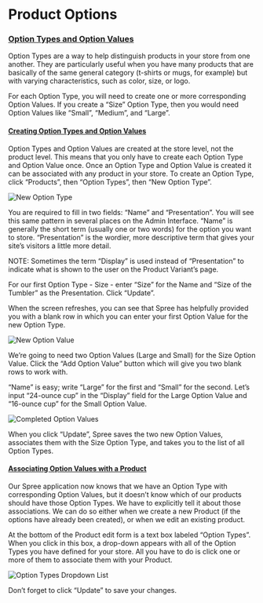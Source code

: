 # Product Options

### [Option Types and Option Values](product-options.md#option-types-and-option-values) <a id="option-types-and-option-values"></a>

Option Types are a way to help distinguish products in your store from one another. They are particularly useful when you have many products that are basically of the same general category \(t-shirts or mugs, for example\) but with varying characteristics, such as color, size, or logo.

For each Option Type, you will need to create one or more corresponding Option Values. If you create a “Size” Option Type, then you would need Option Values like “Small”, “Medium”, and “Large”.

#### [Creating Option Types and Option Values](product-options.md#creating-option-types-and-option-values) <a id="creating-option-types-and-option-values"></a>

Option Types and Option Values are created at the store level, not the product level. This means that you only have to create each Option Type and Option Value once. Once an Option Type and Option Value is created it can be associated with any product in your store. To create an Option Type, click “Products”, then “Option Types”, then “New Option Type”.

![New Option Type](..//images/image%20%2886%29.png)

You are required to fill in two fields: “Name” and “Presentation”. You will see this same pattern in several places on the Admin Interface. “Name” is generally the short term \(usually one or two words\) for the option you want to store. “Presentation” is the wordier, more descriptive term that gives your site’s visitors a little more detail.

NOTE: Sometimes the term “Display” is used instead of “Presentation” to indicate what is shown to the user on the Product Variant’s page.

For our first Option Type - Size - enter “Size” for the Name and “Size of the Tumbler” as the Presentation. Click “Update”.

When the screen refreshes, you can see that Spree has helpfully provided you with a blank row in which you can enter your first Option Value for the new Option Type.

![New Option Value](..//images/image%20%2887%29.png)

We’re going to need two Option Values \(Large and Small\) for the Size Option Value. Click the “Add Option Value” button which will give you two blank rows to work with.

“Name” is easy; write “Large” for the first and “Small” for the second. Let’s input “24-ounce cup” in the “Display” field for the Large Option Value and “16-ounce cup” for the Small Option Value.

![Completed Option Values](..//images/image%20%28102%29.png)

When you click “Update”, Spree saves the two new Option Values, associates them with the Size Option Type, and takes you to the list of all Option Types.

#### [Associating Option Values with a Product](product-options.md#associating-option-values-with-a-product) <a id="associating-option-values-with-a-product"></a>

Our Spree application now knows that we have an Option Type with corresponding Option Values, but it doesn’t know which of our products should have those Option Types. We have to explicitly tell it about those associations. We can do so either when we create a new Product \(if the options have already been created\), or when we edit an existing product.

At the bottom of the Product edit form is a text box labeled “Option Types”. When you click in this box, a drop-down appears with all of the Option Types you have defined for your store. All you have to do is click one or more of them to associate them with your Product.

![Option Types Dropdown List](..//images/image%20%2898%29.png)

Don’t forget to click “Update” to save your changes.

